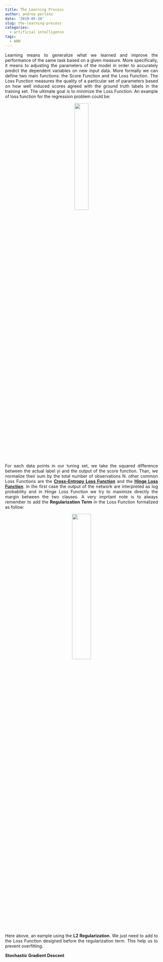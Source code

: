 ```yaml
---
title: The Learning Process
author: andrea perlato
date: '2019-05-20'
slug: the-learning-process
categories:
  - artificial intelligence
tags:
  - ANN
---
```


<style>
body {
text-align: justify}
</style>

Learning means to generalize what we learned and improve the performance of the same task based on a given measure. More specifically, it means to adjusting the parameters of the model in order to accurately predict the dependent variables on new input data. More formally we can define two main functions: the Score Function and the Loss Function. The Loss Function measures the quality of a particular set of parameters based on how well induced scores agreed with the ground truth labels in the training set. The ultimate goal is to minimize the Loss Function.
An example of loss function for the regression problem could be:

<center>
![](/img/lossfunction.png){width=30%}
</center>

For each data points in our tuning set, we take the squared difference between the actual label yi and the output of the score function. Than, we normalize their sum by the total number of observations N. other common Loss Functions are the [**Cross-Entropy Loss Function**](https://en.wikipedia.org/wiki/Cross_entropy) and the [**Hinge Loss Function**](https://en.wikipedia.org/wiki/Hinge_loss). In the first case the output of the network are interpreted as log probability and in Hinge Loss Function we try to maximize directly the margin between the two classes.
A very imprtant note is to always remember to add the **Regularization Term** in the Loss Function formalized as follow:

<center>
![](/img/regularizationai.png){width=35%}
</center>

Here above, an eample using the **L2 Regularization**. We just need to add to the Loss Function designed before the regularization term. This help us to prevent overfitting.

**Stochastic Gradient Descent** </br>






